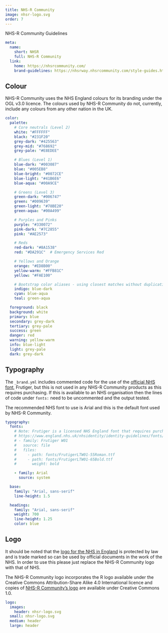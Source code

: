 ```yaml
---
title: NHS-R Community
image: nhsr-logo.svg
order: 7
---
```


NHS-R Community Guidelines

```.yaml
meta:
  name:
    short: NHSR
    full: NHS-R Community
  link:
    home: https://nhsrcommunity.com/
    brand-guidelines: https://nhsrway.nhsrcommunity.com/style-guides.html#branding
```

## Colour 

NHS-R Community uses the NHS England colours for its branding under the OGL v3.0
licence.
The colours used by NHS-R Community do not, currently, include any colours from
any other nation in the UK.

```.yaml
color:
  palette:
    # Core neutrals (Level 2)
    white: "#FFFFFF"
    black: "#231F20"
    grey-dark: "#425563"
    grey-mid: "#768692"
    grey-pale: "#E8EDEE"

    # Blues (Level 1)
    blue-dark: "#003087"
    blue: "#005EB8"
    blue-bright: "#0072CE"
    blue-light: "#41B6E6"
    blue-aqua: "#00A9CE"

    # Greens (Level 3)
    green-dark: "#006747"
    green: "#009639"
    green-light: "#78BE20"
    green-aqua: "#00A499"

    # Purples and Pinks
    purple: "#330072"
    pink-dark: "#7C2855"
    pink: "#AE2573"

    # Reds
    red-dark: "#8A1538"
    red: "#DA291C"  # Emergency Services Red

    # Yellows and Orange
    orange: "#ED8B00"
    yellow-warm: "#FFB81C"
    yellow: "#FAE100"

    # Bootstrap color aliases - using closest matches without duplication
    indigo: blue-dark
    cyan: blue-aqua
    teal: green-aqua

  foreground: black
  background: white
  primary: blue
  secondary: grey-dark
  tertiary: grey-pale
  success: green
  danger: red
  warning: yellow-warm
  info: blue-light
  light: grey-pale
  dark: grey-dark
```

## Typography

The `_brand.yml` includes commented code for the use of the [official NHS font](https://www.england.nhs.uk/nhsidentity/identity-guidelines/fonts/), 
Frutiger, but this is not used in any NHS-R Community products as this requires
purchasing.
If this is available to an NHS organisation then the lines of code under `fonts:`
need to be uncommented and the output tested.

The recommended NHS font to use is Arial and this is the default font used by 
NHS-R Community.

```.yaml
typography:
  fonts:
    # Note: Frutiger is a licensed NHS England font that requires purchasing
    # https://www.england.nhs.uk/nhsidentity/identity-guidelines/fonts/
    # - family: Frutiger W01
    #   source: file
    #   files:
    #     - path: fonts/FrutigerLTW01-55Roman.ttf
    #     - path: fonts/FrutigerLTW01-65Bold.ttf
    #       weight: bold

    - family: Arial
      source: system

  base:
    family: "Arial, sans-serif"
    line-height: 1.5

  headings:
    family: "Arial, sans-serif"
    weight: 700
    line-height: 1.25
    color: blue
```

## Logo

It should be noted that the [logo for the NHS in England](https://www.england.nhs.uk/nhsidentity/identity-guidelines/nhs-logo/) 
is protected by law and is trade marked so can be used by official documents in 
the work of the NHS.
In order to use this please just replace the NHS-R Community logo with that of 
NHS.

The NHS-R Community logo incorporates the R logo available under the 
Creative Commons Attribution-Share Alike 4.0 International licence and copies of
[NHS-R Community's logo](https://github.com/nhs-r-community/assets/tree/main/logo) 
are available under Creative Commons 1.0.

```.yaml
logo:
  images:
    header: nhsr-logo.svg
  small: nhsr-logo.svg
  medium: header
  large: header
```
